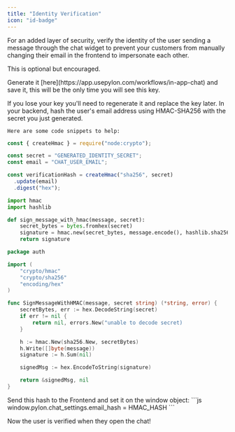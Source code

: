 ```yaml
---
title: "Identity Verification"
icon: "id-badge"
---
```


For an added layer of security, verify the identity of the user sending a message through the chat widget to prevent your customers from manually changing their email in the frontend to impersonate each other.

This is optional but encouraged.

<Steps>
  <Step title="Generate an Identity Secret">
Generate it [here](https://app.usepylon.com/workflows/in-app-chat) and save it, this will be the only time you will see this key.

If you lose your key you'll need to regenerate it and replace the key later.
  </Step>
    <Step title="Setup Backend">
    In your backend, hash the user's email address using HMAC-SHA256 with the secret you just generated. 
    
    Here are some code snippets to help:

<CodeGroup>

```javascript JavaScript (Node.js)
const { createHmac } = require("node:crypto");

const secret = "GENERATED_IDENTITY_SECRET";
const email = "CHAT_USER_EMAIL";

const verificationHash = createHmac("sha256", secret)
  .update(email)
  .digest("hex");
```

```python Python
import hmac
import hashlib

def sign_message_with_hmac(message, secret):
    secret_bytes = bytes.fromhex(secret)
    signature = hmac.new(secret_bytes, message.encode(), hashlib.sha256).hexdigest()
    return signature
```

```go Go
package auth

import (
	"crypto/hmac"
	"crypto/sha256"
	"encoding/hex"
)

func SignMessageWithHMAC(message, secret string) (*string, error) {
	secretBytes, err := hex.DecodeString(secret)
	if err != nil {
		return nil, errors.New("unable to decode secret)
	}

	h := hmac.New(sha256.New, secretBytes)
	h.Write([]byte(message))
	signature := h.Sum(nil)

	signedMsg := hex.EncodeToString(signature)

	return &signedMsg, nil
}
```

</CodeGroup>
  </Step>

  <Step>
  Send this hash to the Frontend and set it on the window object:
```js
window.pylon.chat_settings.email_hash = HMAC_HASH
```
  </Step>
</Steps>


Now the user is verified when they open the chat!
